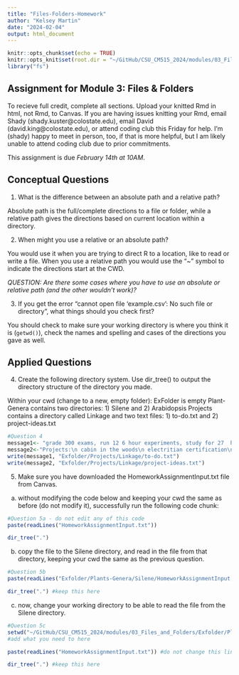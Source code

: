 ```yaml
---
title: "Files-Folders-Homework"
author: "Kelsey Martin"
date: "2024-02-04"
output: html_document
---
```



```r
knitr::opts_chunk$set(echo = TRUE)
knitr::opts_knit$set(root.dir = "~/GitHub/CSU_CM515_2024/modules/03_Files_and_Folders")
library("fs")

```

## Assignment for Module 3: Files & Folders

To recieve full credit, complete all sections. Upload your knitted Rmd in html, not Rmd, to Canvas. If you are having issues knitting your Rmd, email Shady (shady.kuster@colostate.edu), email David (david.king@colostate.edu), or attend coding club this Friday for help. I'm (shady) happy to meet in person, too, if that is more helpful, but I am likely unable to attend coding club due to prior commitments.  

This assignment is due *February 14th at 10AM*. 


## Conceptual Questions

1) What is the difference between an absolute path and a relative path?

Absolute path is the full/complete directions to a file or folder, while a relative path gives the directions based on current location within a directory.

2) When might you use a relative or an absolute path?

You would use it when you are trying to direct R to a location, like to read or write a file. When you use a relative path you would use the "~" symbol to indicate the directions start at the CWD.

*QUESTION: Are there some cases where you have to use an absolute or relative path (and the other wouldn't work)?*

3) If you get the error "cannot open file 'example.csv': No such file or directory", what things should you check first?

You should check to make sure your working directory is where you think it is (`getwd()`), check the names and spelling and cases of the directions you gave as well.

## Applied Questions

4) Create the following directory system. Use dir_tree() to output the directory structure of the directory you made. 

Within your cwd (change to a new, empty folder):
ExFolder is empty
Plant-Genera contains two directories: 1) Silene and 2) Arabidopsis
Projects contains a directory called Linkage and two text files: 1) to-do.txt and 2) project-ideas.txt

```r
#Question 4
message1<- "grade 300 exams, run 12 6 hour experiments, study for 27  hours, somehow get sleep"
message2<-"Projects:\n cabin in the woods\n electritian certification\n win lottery"
write(message1, "Exfolder/Projects/Linkage/to-do.txt")
write(message2, "Exfolder/Projects/Linkage/project-ideas.txt")
```

5) Make sure you have downloaded the HomeworkAssignmentInput.txt file from Canvas. 
a) without modifying the code below and keeping your cwd the same as before (do not modify it), successfully run the following code chunk:

```r
#Question 5a - do not edit any of this code
paste(readLines("HomeworkAssignmentInput.txt"))

dir_tree(".")

```

b) copy the file to the Silene directory, and read in the file from that directory, keeping your cwd the same as the previous question. 

```r
#Question 5b 
paste(readLines("Exfolder/Plants-Genera/Silene/HomeworkAssignmentInput.txt")) #fill in path here

dir_tree(".") #keep this here

```

c) now, change your working directory to be able to read the file from the Silene directory.

```r
#Question 5c
setwd("~/GitHub/CSU_CM515_2024/modules/03_Files_and_Folders/Exfolder/Plants-Genera/Silene")
#add what you need to here

paste(readLines("HomeworkAssignmentInput.txt")) #do not change this line

dir_tree(".") #keep this here
```


